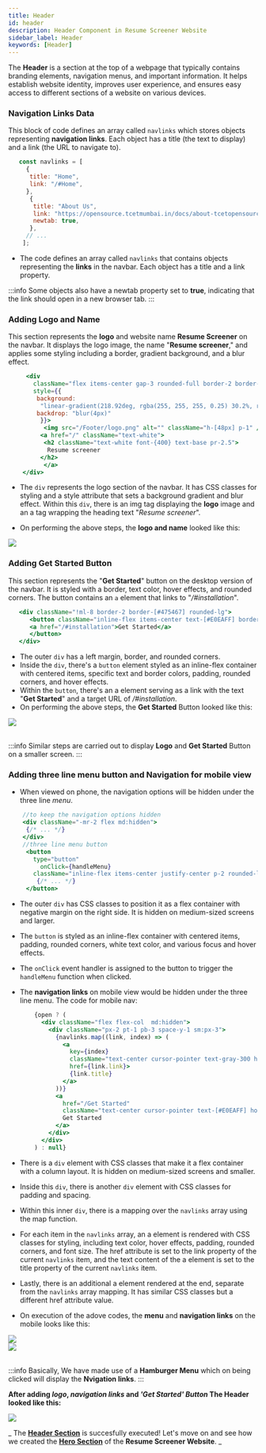 ```yaml
---
title: Header
id: header
description: Header Component in Resume Screener Website
sidebar_label: Header
keywords: [Header]
---
```


The **Header** is a section at the top of a webpage that typically contains branding elements, navigation menus, and important information. It helps establish website identity, improves user experience, and ensures easy access to different sections of a website on various devices.

 ### Navigation Links Data

 This block of code defines an array called `navlinks` which stores objects representing **navigation links**. Each object has a title (the text to display) and a link (the URL to navigate to). 
  

  ```jsx title="Navbar.jsx"{3-4,7-8}showLineNumbers 
     const navlinks = [
       {
        title: "Home",
        link: "/#Home",
       },
        {
         title: "About Us",
         link: "https://opensource.tcetmumbai.in/docs/about-tcetopensource",
         newtab: true,
        },
       // ...
      ];
  ````
  
- The code defines an array called `navlinks` that contains objects representing the **links** in the navbar. Each object has a title and a link property.

:::info
   Some objects also have a newtab property set to **true**, indicating that the link should open in a new browser tab.
:::
### Adding Logo and Name

This section represents the **logo** and website name **Resume Screener** on the navbar. It displays the logo image, the name "**Resume screener**," and applies some styling including a border, gradient background, and a blur effect.

  ```jsx title="Navbar.jsx"{8-13}showLineNumbers
       <div
         className="flex items-center gap-3 rounded-full border-2 border-white border-opacity-25"
         style={{
          background:
           "linear-gradient(218.92deg, rgba(255, 255, 255, 0.25) 30.2%, rgba(255, 255, 255, 0) 105.59%)",
          backdrop: "blur(4px)"
           }}>
            <img src="/Footer/logo.png" alt="" className="h-[48px] p-1" />
           <a href="/" className="text-white">
            <h2 className="text-white font-{400} text-base pr-2.5">
             Resume screener
           </h2>
            </a>
      </div>
  ```

- The `div` represents the logo section of the navbar. It has CSS classes for styling and a style attribute that sets a background gradient and blur effect. Within this `div`, there is an img tag displaying the **logo** image and an a tag wrapping the heading text "*Resume screener*".

- On performing the above steps, the **logo and name** looked like this: 


<div style={{ display: "flex", justifyContent: "center", alignItems: "center" }}>
<img src={logo} style={{ border: "1px solid gray" }} />
</div>

### Adding Get Started Button

This section represents the "**Get Started**" button on the desktop version of the navbar. It is styled with a border, text color, hover effects, and rounded corners. The button contains an `a` element that links to "*/#installation*".

  ```jsx title="Navbar.jsx"{2-4}showLineNumbers
     <div className="!ml-8 border-2 border-[#475467] rounded-lg">
        <button className="inline-flex items-center text-[#E0EAFF] border-1 border-white py-1 px-2 focus:outline-none rounded md:mt-0 hover:bg-[#475467] hover:text-[#E0EAFF] text-base 2xl:text-lg">
        <a href="/#installation">Get Started</a>
        </button>
     </div>
  ```

- The outer `div` has a left margin, border, and rounded corners.
- Inside the `div`, there's a `button` element styled as an inline-flex container with centered items, specific text and border colors, padding, rounded corners, and hover effects.
- Within the `button`, there's an a element serving as a link with the text "**Get Started**" and a target URL of */#installation*.
- On performing the above steps, the **Get Started** Button looked like this: 


<div style={{ display: "flex", justifyContent: "center", alignItems: "center" }}>
  <img src={button} style={{ border: "1px solid gray" }} />
</div>
<br  />

:::info
   Similar steps are carried out to display **Logo** and **Get Started** Button on a smaller screen.
:::
### Adding three line menu button and Navigation for mobile view 


 - When viewed on phone, the navigation options will be hidden under the three line *menu*. 

  ```jsx title="Navbar.jsx"{2,7-10}showLineNumbers
      //to keep the navigation options hidden
      <div className="-mr-2 flex md:hidden">
       {/* ... */}
      </div>
      //three line menu button
       <button
         type="button"
           onClick={handleMenu}
         className="inline-flex items-center justify-center p-2 rounded-lg text-white hover:ring-white focus:outline-none focus:ring-2 focus:rig-offset-2 focus:ring-offset-white focus:ring-white">
          {/* ... */}
       </button>
  ```
- The outer `div` has CSS classes to position it as a flex container with negative margin on the right side. It is hidden on medium-sized screens and larger.
- The `button` is styled as an inline-flex container with centered items, padding, rounded corners, white text color, and various focus and hover effects.
- The `onClick` event handler is assigned to the button to trigger the `handleMenu` function when clicked.
- The **navigation links** on mobile view would be hidden under the three line menu. The code for mobile nav: 
  
  ```jsx title="Navbar.jsx"{2-11}showLineNumbers
      {open ? (
        <div className="flex flex-col  md:hidden">
          <div className="px-2 pt-1 pb-3 space-y-1 sm:px-3">
            {navlinks.map((link, index) => (
              <a
                key={index}
                className="text-center cursor-pointer text-gray-300 hover:bg-gray-700 hover:text-white block px-3 py-2 rounded-md text-base font-medium"
                href={link.link}>
                {link.title}
              </a>
            ))}
            <a
              href="/Get Started"
              className="text-center cursor-pointer text-[#E0EAFF] hover:bg-gray-700 hover:text-white block px-3 py-2 rounded-md text-base font-medium">
              Get Started
            </a>
          </div>
        </div>
      ) : null}
  ```

- There is a `div` element with CSS classes that make it a flex container with a column layout. It is hidden on medium-sized screens and smaller.
- Inside this `div`, there is another `div` element with CSS classes for padding and spacing.
- Within this inner `div`, there is a mapping over the `navlinks` array using the map function.
- For each item in the `navlinks` array, an a element is rendered with CSS classes for styling, including text color, hover effects, padding, rounded corners, and font size. The href attribute is set to the link property of the current `navlinks` item, and the text content of the a element is set to the title property of the current `navlinks` item.
- Lastly, there is an additional a element rendered at the end, separate from the `navlinks` array mapping. It has similar CSS classes but a different href attribute value.
- On execution of the adove codes, the **menu** and **navigation links** on the mobile looks like this:


<div style={{ display: "flex", justifyContent: "center", alignItems: "center" }}>
  <img src={hamburger} style={{ border: "1px solid gray" }} />
</div>


<div style={{ display: "flex", justifyContent: "center", alignItems: "center" }}>
  <img src={nav} style={{ border: "1px solid gray" }} />
</div>
<br/>


:::info
Basically, We have made use of a **Hamburger Menu** which on being clicked will display the **Nvigation links**.
:::

   **After adding *logo*, *navigation links* and *'Get Started' Button* The Header looked like this:**


 <div style={{ display: "flex", justifyContent: "center", alignItems: "center" }}> 
  <img src={header} style={{ border: "1px solid gray" }} />
 </div> 


_ The [**Header Section**](header) is succesfully executed! Let's move on and see how we created the [**Hero Section**](hero) of the **Resume Screener Website**. _


